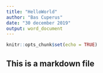 ```yaml
---
title: "HelloWorld"
author: "Bas Cuperus"
date: "30 december 2019"
output: word_document
---
```


```r
knitr::opts_chunk$set(echo = TRUE)
```

## This is a markdown file
